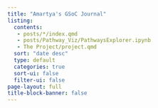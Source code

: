 ```yaml
---
title: "Amartya's GSoC Journal"
listing:
  contents: 
   - posts/*/index.qmd
   - posts/Pathway_Viz/PathwaysExplorer.ipynb
   - The Project/project.qmd
  sort: "date desc"
  type: default
  categories: true
  sort-ui: false
  filter-ui: false
page-layout: full
title-block-banner: false
---
```



